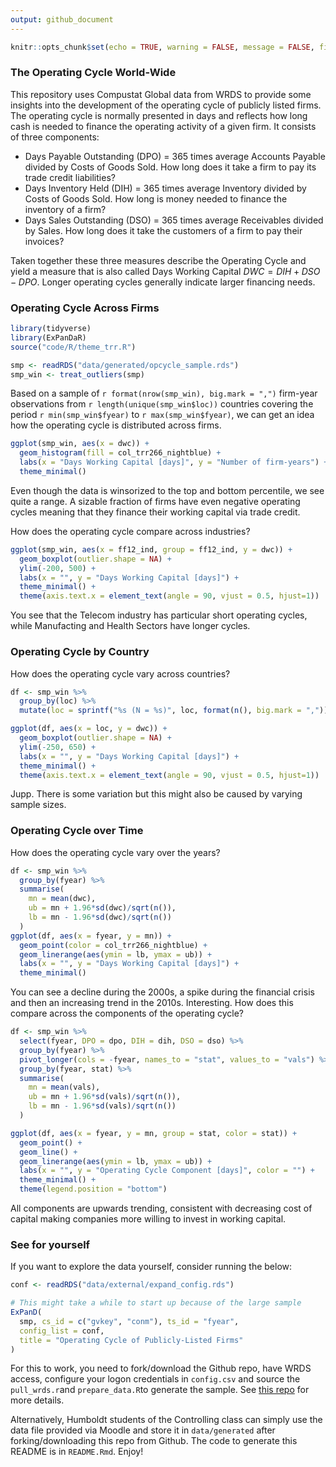 ```yaml
---
output: github_document
---
```


```r
knitr::opts_chunk$set(echo = TRUE, warning = FALSE, message = FALSE, fig.align = "center")
```

### The Operating Cycle World-Wide

This repository uses Compustat Global data from WRDS to provide some insights into the development of the operating cycle of publicly listed firms. The operating cycle is normally presented in days and reflects how long cash is needed to finance the operating activity of a given firm. It consists of three components:

- Days Payable Outstanding (DPO) = 365 times average Accounts Payable divided by Costs of Goods Sold. How long does it take a firm to pay its trade credit liabilities?
- Days Inventory Held (DIH) = 365 times average Inventory divided by Costs of Goods Sold. How long is money needed to finance the inventory of a firm?
- Days Sales Outstanding (DSO) = 365 times average Receivables divided by Sales. How long does it take the customers of a firm to pay their invoices?

Taken together these three measures describe the Operating Cycle and yield a measure that is also called Days Working Capital $DWC = DIH + DSO - DPO$. Longer operating cycles generally indicate larger financing needs.


### Operating Cycle Across Firms

```r
library(tidyverse)
library(ExPanDaR)
source("code/R/theme_trr.R")

smp <- readRDS("data/generated/opcycle_sample.rds")
smp_win <- treat_outliers(smp)
```

Based on a sample of `r format(nrow(smp_win), big.mark = ",")` firm-year observations from `r length(unique(smp_win$loc))` countries covering the period `r min(smp_win$fyear)` to `r max(smp_win$fyear)`, we can get an idea how the operating cycle is distributed across firms.

```r
ggplot(smp_win, aes(x = dwc)) + 
  geom_histogram(fill = col_trr266_nightblue) +
  labs(x = "Days Working Capital [days]", y = "Number of firm-years") +
  theme_minimal()
```

Even though the data is winsorized to the top and bottom percentile, we see quite a range. A sizable fraction of firms have even negative operating cycles meaning that they finance their working capital via trade credit.

How does the operating cycle compare across industries?

```r
ggplot(smp_win, aes(x = ff12_ind, group = ff12_ind, y = dwc)) + 
  geom_boxplot(outlier.shape = NA) +
  ylim(-200, 500) + 
  labs(x = "", y = "Days Working Capital [days]") + 
  theme_minimal() +
  theme(axis.text.x = element_text(angle = 90, vjust = 0.5, hjust=1))
```

You see that the Telecom industry has particular short operating cycles, while Manufacting and Health Sectors have longer cycles.


### Operating Cycle by Country

How does the operating cycle vary across countries?

```r
df <- smp_win %>%
  group_by(loc) %>%
  mutate(loc = sprintf("%s (N = %s)", loc, format(n(), big.mark = ",")))

ggplot(df, aes(x = loc, y = dwc)) + 
  geom_boxplot(outlier.shape = NA) +
  ylim(-250, 650) + 
  labs(x = "", y = "Days Working Capital [days]") + 
  theme_minimal() +
  theme(axis.text.x = element_text(angle = 90, vjust = 0.5, hjust=1))
```

Jupp. There is some variation but this might also be caused by varying sample sizes.

### Operating Cycle over Time

How does the operating cycle vary over the years?

```r
df <- smp_win %>%
  group_by(fyear) %>%
  summarise(
    mn = mean(dwc),
    ub = mn + 1.96*sd(dwc)/sqrt(n()),
    lb = mn - 1.96*sd(dwc)/sqrt(n())
  )
ggplot(df, aes(x = fyear, y = mn)) + 
  geom_point(color = col_trr266_nightblue) + 
  geom_linerange(aes(ymin = lb, ymax = ub)) +
  labs(x = "", y = "Days Working Capital [days]") + 
  theme_minimal() 
```

You can see a decline during the 2000s, a spike during the financial crisis and then an increasing trend in the 2010s. Interesting. How does this compare across the components of the operating cycle?

```r
df <- smp_win %>%
  select(fyear, DPO = dpo, DIH = dih, DSO = dso) %>%
  group_by(fyear) %>%
  pivot_longer(cols = -fyear, names_to = "stat", values_to = "vals") %>%
  group_by(fyear, stat) %>%
  summarise(
    mn = mean(vals),
    ub = mn + 1.96*sd(vals)/sqrt(n()),
    lb = mn - 1.96*sd(vals)/sqrt(n())
  )

ggplot(df, aes(x = fyear, y = mn, group = stat, color = stat)) + 
  geom_point() + 
  geom_line() + 
  geom_linerange(aes(ymin = lb, ymax = ub)) +
  labs(x = "", y = "Operating Cycle Component [days]", color = "") + 
  theme_minimal() +
  theme(legend.position = "bottom")
```
All components are upwards trending, consistent with decreasing cost of capital making companies more willing to invest in working capital.


### See for yourself

If you want to explore the data yourself, consider running the below:

```r
conf <- readRDS("data/external/expand_config.rds")

# This might take a while to start up because of the large sample
ExPanD(
  smp, cs_id = c("gvkey", "conm"), ts_id = "fyear",
  config_list = conf,
  title = "Operating Cycle of Publicly-Listed Firms"
)
```

For this to work, you need to fork/download the Github repo, have WRDS access, configure your logon credentials in `config.csv`  and source the `pull_wrds.r`and `prepare_data.R`to generate the sample. See [this repo](https://github.com/trr266/treat) for more details.

Alternatively, Humboldt students of the Controlling class can simply use the data file provided via Moodle and store it in `data/generated` after forking/downloading this repo from Github. The code to generate this README is in `README.Rmd`. Enjoy! 